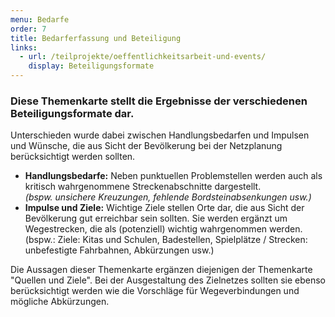 ```yaml
---
menu: Bedarfe
order: 7
title: Bedarferfassung und Beteiligung
links:
  - url: /teilprojekte/oeffentlichkeitsarbeit-und-events/
    display: Beteiligungsformate
---
```

### Diese Themenkarte stellt die Ergebnisse der verschiedenen Beteiligungsformate dar.&#x20;

Unterschieden wurde dabei zwischen Handlungsbedarfen und Impulsen und Wünsche, die aus Sicht der Bevölkerung bei der Netzplanung berücksichtigt werden sollten.&#x20;

* **Handlungsbedarfe:** Neben punktuellen Problemstellen werden auch als kritisch wahrgenommene Streckenabschnitte dargestellt. \
  *(bspw. unsichere Kreuzungen, fehlende Bordsteinabsenkungen usw.)*
* **Impulse und Ziele:** Wichtige Ziele stellen Orte dar, die aus Sicht der Bevölkerung gut erreichbar sein sollten. Sie werden ergänzt um Wegestrecken, die als (potenziell) wichtig wahrgenommen werden.\
  (bspw.: Ziele: Kitas und Schulen, Badestellen, Spielplätze / Strecken: unbefestigte Fahrbahnen, Abkürzungen usw.)

Die Aussagen dieser Themenkarte ergänzen diejenigen der Themenkarte "Quellen und Ziele". Bei der Ausgestaltung des Zielnetzes sollten sie ebenso berücksichtigt werden wie die Vorschläge für Wegeverbindungen und mögliche Abkürzungen.
